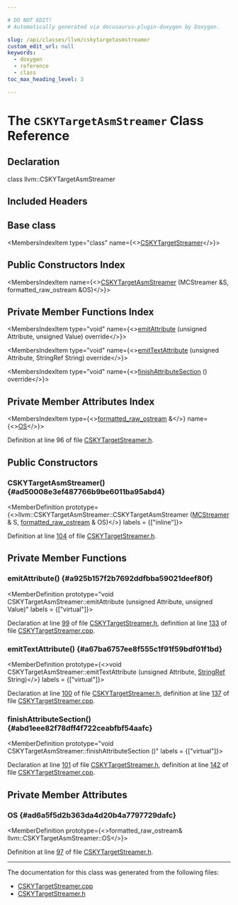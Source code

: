 ```yaml
---

# DO NOT EDIT!
# Automatically generated via docusaurus-plugin-doxygen by Doxygen.

slug: /api/classes/llvm/cskytargetasmstreamer
custom_edit_url: null
keywords:
  - doxygen
  - reference
  - class
toc_max_heading_level: 3

---
```





# The `CSKYTargetAsmStreamer` Class Reference

<DoxygenPage pluginConfig={pluginConfig}>



## Declaration

<CodeBlock>class llvm::CSKYTargetAsmStreamer</CodeBlock>

## Included Headers

<IncludesList>
<IncludesListItem
  filePath="Target/CSKY/MCTargetDesc/CSKYTargetStreamer.h"
  permalink="/docs/api/files/lib/lib/target/lib/target/csky/lib/target/csky/mctargetdesc/cskytargetstreamer-h"
  isLocal="true" />
</IncludesList>

## Base class

<MembersIndex>

<MembersIndexItem
  type="class"
  name={<><a href="/docs/api/classes/llvm/cskytargetstreamer">CSKYTargetStreamer</a></>}>
</MembersIndexItem>

</MembersIndex>

## Public Constructors Index

<MembersIndex>

<MembersIndexItem
  name={<><a href="#ad50008e3ef487766b9be6011ba95abd4">CSKYTargetAsmStreamer</a> (MCStreamer &amp;S, formatted&#95;raw&#95;ostream &amp;OS)</>}>
</MembersIndexItem>

</MembersIndex>

## Private Member Functions Index

<MembersIndex>

<MembersIndexItem
  type="void"
  name={<><a href="#a925b157f2b7692ddfbba59021deef80f">emitAttribute</a> (unsigned Attribute, unsigned Value) override</>}>
</MembersIndexItem>

<MembersIndexItem
  type="void"
  name={<><a href="#a67ba6757ee8f555c1f91f59bdf01f1bd">emitTextAttribute</a> (unsigned Attribute, StringRef String) override</>}>
</MembersIndexItem>

<MembersIndexItem
  type="void"
  name={<><a href="#abd1eee82f78dff4f722ceabfbf54aafc">finishAttributeSection</a> () override</>}>
</MembersIndexItem>

</MembersIndex>

## Private Member Attributes Index

<MembersIndex>

<MembersIndexItem
  type={<><a href="/docs/api/classes/llvm/formatted-raw-ostream">formatted&#95;raw&#95;ostream</a> &amp;</>}
  name={<><a href="#ad6a5f5d2b363da4d20b4a7797729dafc">OS</a></>}>
</MembersIndexItem>

</MembersIndex>


Definition at line 96 of file <a href="/docs/api/files/lib/lib/target/lib/target/csky/lib/target/csky/mctargetdesc/cskytargetstreamer-h">CSKYTargetStreamer.h</a>.

<SectionDefinition>

## Public Constructors

### CSKYTargetAsmStreamer() {#ad50008e3ef487766b9be6011ba95abd4}

<MemberDefinition
  prototype={<>llvm::CSKYTargetAsmStreamer::CSKYTargetAsmStreamer (<a href="/docs/api/classes/llvm/mcstreamer">MCStreamer</a> &amp; S, <a href="/docs/api/classes/llvm/formatted-raw-ostream">formatted&#95;raw&#95;ostream</a> &amp; OS)</>}
  labels = {["inline"]}>

Definition at line <a href="/docs/api/files/lib/lib/target/lib/target/csky/lib/target/csky/mctargetdesc/cskytargetstreamer-h/#l00104">104</a> of file <a href="/docs/api/files/lib/lib/target/lib/target/csky/lib/target/csky/mctargetdesc/cskytargetstreamer-h">CSKYTargetStreamer.h</a>.
</MemberDefinition>

</SectionDefinition>

<SectionDefinition>

## Private Member Functions

### emitAttribute() {#a925b157f2b7692ddfbba59021deef80f}

<MemberDefinition
  prototype="void CSKYTargetAsmStreamer::emitAttribute (unsigned Attribute, unsigned Value)"
  labels = {["virtual"]}>

Declaration at line <a href="/docs/api/files/lib/lib/target/lib/target/csky/lib/target/csky/mctargetdesc/cskytargetstreamer-h/#l00099">99</a> of file <a href="/docs/api/files/lib/lib/target/lib/target/csky/lib/target/csky/mctargetdesc/cskytargetstreamer-h">CSKYTargetStreamer.h</a>, definition at line <a href="/docs/api/files/lib/lib/target/lib/target/csky/lib/target/csky/mctargetdesc/cskytargetstreamer-cpp/#l00133">133</a> of file <a href="/docs/api/files/lib/lib/target/lib/target/csky/lib/target/csky/mctargetdesc/cskytargetstreamer-cpp">CSKYTargetStreamer.cpp</a>.
</MemberDefinition>

### emitTextAttribute() {#a67ba6757ee8f555c1f91f59bdf01f1bd}

<MemberDefinition
  prototype={<>void CSKYTargetAsmStreamer::emitTextAttribute (unsigned Attribute, <a href="/docs/api/classes/llvm/stringref">StringRef</a> String)</>}
  labels = {["virtual"]}>

Declaration at line <a href="/docs/api/files/lib/lib/target/lib/target/csky/lib/target/csky/mctargetdesc/cskytargetstreamer-h/#l00100">100</a> of file <a href="/docs/api/files/lib/lib/target/lib/target/csky/lib/target/csky/mctargetdesc/cskytargetstreamer-h">CSKYTargetStreamer.h</a>, definition at line <a href="/docs/api/files/lib/lib/target/lib/target/csky/lib/target/csky/mctargetdesc/cskytargetstreamer-cpp/#l00137">137</a> of file <a href="/docs/api/files/lib/lib/target/lib/target/csky/lib/target/csky/mctargetdesc/cskytargetstreamer-cpp">CSKYTargetStreamer.cpp</a>.
</MemberDefinition>

### finishAttributeSection() {#abd1eee82f78dff4f722ceabfbf54aafc}

<MemberDefinition
  prototype="void CSKYTargetAsmStreamer::finishAttributeSection ()"
  labels = {["virtual"]}>

Declaration at line <a href="/docs/api/files/lib/lib/target/lib/target/csky/lib/target/csky/mctargetdesc/cskytargetstreamer-h/#l00101">101</a> of file <a href="/docs/api/files/lib/lib/target/lib/target/csky/lib/target/csky/mctargetdesc/cskytargetstreamer-h">CSKYTargetStreamer.h</a>, definition at line <a href="/docs/api/files/lib/lib/target/lib/target/csky/lib/target/csky/mctargetdesc/cskytargetstreamer-cpp/#l00142">142</a> of file <a href="/docs/api/files/lib/lib/target/lib/target/csky/lib/target/csky/mctargetdesc/cskytargetstreamer-cpp">CSKYTargetStreamer.cpp</a>.
</MemberDefinition>

</SectionDefinition>

<SectionDefinition>

## Private Member Attributes

### OS {#ad6a5f5d2b363da4d20b4a7797729dafc}

<MemberDefinition
  prototype={<>formatted&#95;raw&#95;ostream&amp; llvm::CSKYTargetAsmStreamer::OS</>}>

Definition at line <a href="/docs/api/files/lib/lib/target/lib/target/csky/lib/target/csky/mctargetdesc/cskytargetstreamer-h/#l00097">97</a> of file <a href="/docs/api/files/lib/lib/target/lib/target/csky/lib/target/csky/mctargetdesc/cskytargetstreamer-h">CSKYTargetStreamer.h</a>.
</MemberDefinition>

</SectionDefinition>

<hr/>

The documentation for this class was generated from the following files:

<ul>
<li><a href="/docs/api/files/lib/lib/target/lib/target/csky/lib/target/csky/mctargetdesc/cskytargetstreamer-cpp">CSKYTargetStreamer.cpp</a></li>
<li><a href="/docs/api/files/lib/lib/target/lib/target/csky/lib/target/csky/mctargetdesc/cskytargetstreamer-h">CSKYTargetStreamer.h</a></li>
</ul>

</DoxygenPage>
